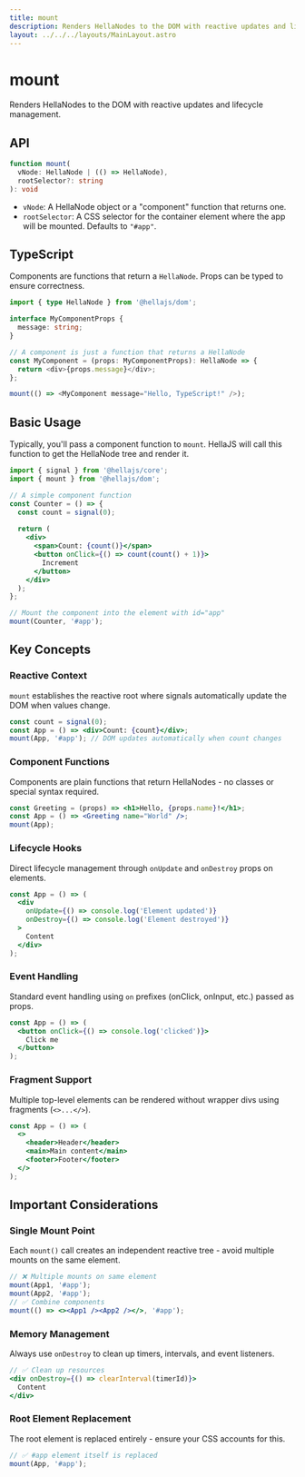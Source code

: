 ```yaml
---
title: mount
description: Renders HellaNodes to the DOM with reactive updates and lifecycle management.
layout: ../../../layouts/MainLayout.astro
---
```


# mount

Renders HellaNodes to the DOM with reactive updates and lifecycle management.

## API

```typescript
function mount(
  vNode: HellaNode | (() => HellaNode), 
  rootSelector?: string
): void
```
- `vNode`: A HellaNode object or a "component" function that returns one.
- `rootSelector`: A CSS selector for the container element where the app will be mounted. Defaults to `"#app"`.

## TypeScript

Components are functions that return a `HellaNode`. Props can be typed to ensure correctness.

```typescript
import { type HellaNode } from '@hellajs/dom';

interface MyComponentProps {
  message: string;
}

// A component is just a function that returns a HellaNode
const MyComponent = (props: MyComponentProps): HellaNode => {
  return <div>{props.message}</div>;
};

mount(() => <MyComponent message="Hello, TypeScript!" />);
```

## Basic Usage

Typically, you'll pass a component function to `mount`. HellaJS will call this function to get the HellaNode tree and render it.

```jsx
import { signal } from '@hellajs/core';
import { mount } from '@hellajs/dom';

// A simple component function
const Counter = () => {
  const count = signal(0);
  
  return (
    <div>
      <span>Count: {count()}</span>
      <button onClick={() => count(count() + 1)}>
        Increment
      </button>
    </div>
  );
};

// Mount the component into the element with id="app"
mount(Counter, '#app');
```

## Key Concepts

### Reactive Context

`mount` establishes the reactive root where signals automatically update the DOM when values change.

```jsx
const count = signal(0);
const App = () => <div>Count: {count}</div>;
mount(App, '#app'); // DOM updates automatically when count changes
```

### Component Functions

Components are plain functions that return HellaNodes - no classes or special syntax required.

```jsx
const Greeting = (props) => <h1>Hello, {props.name}!</h1>;
const App = () => <Greeting name="World" />;
mount(App);
```

### Lifecycle Hooks

Direct lifecycle management through `onUpdate` and `onDestroy` props on elements.

```jsx
const App = () => (
  <div 
    onUpdate={() => console.log('Element updated')}
    onDestroy={() => console.log('Element destroyed')}
  >
    Content
  </div>
);
```

### Event Handling

Standard event handling using `on` prefixes (onClick, onInput, etc.) passed as props.

```jsx
const App = () => (
  <button onClick={() => console.log('clicked')}>
    Click me
  </button>
);
```

### Fragment Support

Multiple top-level elements can be rendered without wrapper divs using fragments (`<>...</>`).

```jsx
const App = () => (
  <>
    <header>Header</header>
    <main>Main content</main>
    <footer>Footer</footer>
  </>
);
```

## Important Considerations

### Single Mount Point

Each `mount()` call creates an independent reactive tree - avoid multiple mounts on the same element.

```jsx
// ❌ Multiple mounts on same element
mount(App1, '#app');
mount(App2, '#app');
// ✅ Combine components
mount(() => <><App1 /><App2 /></>, '#app');
```

### Memory Management

Always use `onDestroy` to clean up timers, intervals, and event listeners.

```jsx
// ✅ Clean up resources
<div onDestroy={() => clearInterval(timerId)}>
  Content
</div>
```

### Root Element Replacement

The root element is replaced entirely - ensure your CSS accounts for this.

```jsx
// ✅ #app element itself is replaced
mount(App, '#app');
```

